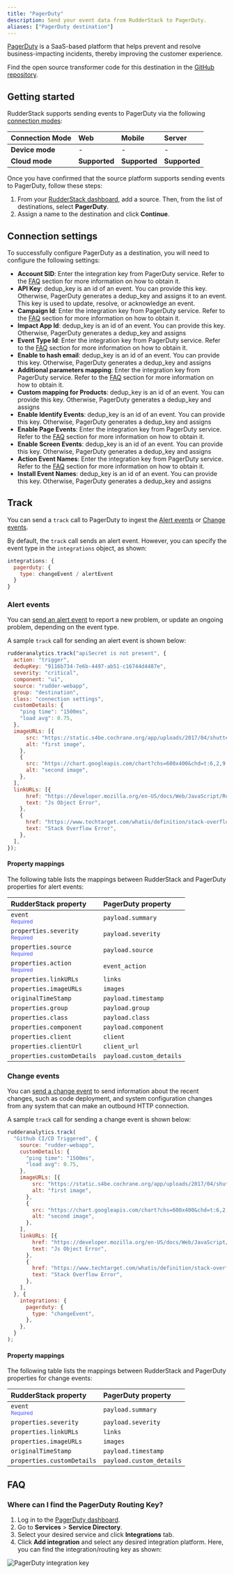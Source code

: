 ```yaml
---
title: "PagerDuty"
description: Send your event data from RudderStack to PagerDuty.
aliases: ["PagerDuty destination"]
---
```


[PagerDuty](https://www.pagerduty.com/) is a SaaS-based platform that helps prevent and resolve business-impacting incidents, thereby improving the customer experience.

<div class="infoBlock">
Find the open source transformer code for this destination in the <a href="https://github.com/rudderlabs/rudder-transformer/tree/master/src/v0/destinations/pagerduty">GitHub repository</a>.
</div>

## Getting started

RudderStack supports sending events to PagerDuty via the following <a href="https://rudderstack.com/docs/rudderstack-cloud/rudderstack-connection-modes/">connection modes</a>:

| **Connection Mode** | **Web** | **Mobile** | **Server** |
| :--- | :--- | :--- | :--- |
| **Device mode** | -  | - | - |
| **Cloud mode** | **Supported**  | **Supported** | **Supported** |

Once you have confirmed that the source platform supports sending events to PagerDuty, follow these steps:

1. From your [RudderStack dashboard](https://app.rudderstack.com/), add a source. Then, from the list of destinations, select **PagerDuty**.
2. Assign a name to the destination and click **Continue**.

## Connection settings

To successfully configure PagerDuty as a destination, you will need to configure the following settings:

- **Account SID**: Enter the integration key from PagerDuty service. Refer to the <a href="#faq">FAQ</a> section for more information on how to obtain it.
- **API Key**: dedup_key is an id of an event. You can provide this key. Otherwise, PagerDuty generates a dedup_key and assigns it to an event. This key is used to update, resolve, or acknowledge an event.
- **Campaign Id**: Enter the integration key from PagerDuty service. Refer to the <a href="#faq">FAQ</a> section for more information on how to obtain it.
- **Impact App Id**: dedup_key is an id of an event. You can provide this key. Otherwise, PagerDuty generates a dedup_key and assigns 
- **Event Type Id**: Enter the integration key from PagerDuty service. Refer to the <a href="#faq">FAQ</a> section for more information on how to obtain it.
- **Enable to hash email**: dedup_key is an id of an event. You can provide this key. Otherwise, PagerDuty generates a dedup_key and assigns 
- **Additional parameters mapping**: Enter the integration key from PagerDuty service. Refer to the <a href="#faq">FAQ</a> section for more information on how to obtain it.
- **Custom mapping for Products**: dedup_key is an id of an event. You can provide this key. Otherwise, PagerDuty generates a dedup_key and assigns 
- **Enable Identify Events**: dedup_key is an id of an event. You can provide this key. Otherwise, PagerDuty generates a dedup_key and assigns 
- **Enable Page Events**: Enter the integration key from PagerDuty service. Refer to the <a href="#faq">FAQ</a> section for more information on how to obtain it.
- **Enable Screen Events**: dedup_key is an id of an event. You can provide this key. Otherwise, PagerDuty generates a dedup_key and assigns 
- **Action Event Names**: Enter the integration key from PagerDuty service. Refer to the <a href="#faq">FAQ</a> section for more information on how to obtain it.
- **Install Event Names**: dedup_key is an id of an event. You can provide this key. Otherwise, PagerDuty generates a dedup_key and assigns 

## Track

You can send a <Link to="/event-spec/standard-events/track">`track`</Link> call to PagerDuty to ingest the [Alert events](https://developer.pagerduty.com/docs/ZG9jOjExMDI5NTgx-send-an-alert-event) or [Change events](https://developer.pagerduty.com/docs/ZG9jOjExMDI5NTgy-send-a-change-event).

By default, the `track` call sends an alert event. However, you can specify the event type in the `integrations` object, as shown:

```javascript
integrations: {
  pagerduty: {
    type: changeEvent / alertEvent
  }
}
```

### Alert events

You can [send an alert event](https://developer.pagerduty.com/docs/ZG9jOjExMDI5NTgx-send-an-alert-event) to report a new problem, or update an ongoing problem, depending on the event type.

A sample `track` call for sending an alert event is shown below:

```javascript
rudderanalytics.track("apiSecret is not present", {
  action: "trigger",
  dedupKey: "9116b734-7e6b-4497-ab51-c16744d4487e",
  severity: "critical",
  component: "ui",
  source: "rudder-webapp",
  group: "destination",
  class: "connection settings",
  customDetails: {
    "ping time": "1500ms",
    "load avg": 0.75,
  },
  imageURLs: [{
      src: "https://static.s4be.cochrane.org/app/uploads/2017/04/shutterstock_531145954.jpg",
      alt: "first image",
    },
    {
      src: "https://chart.googleapis.com/chart?chs=600x400&chd=t:6,2,9,5,2,5,7,4,8,2,1&cht=lc&chds=a&chxt=y&chm=D,0033FF,0,0,5,1",
      alt: "second image",
    },
  ],
  linkURLs: [{
      href: "https://developer.mozilla.org/en-US/docs/Web/JavaScript/Reference/Global_Objects/Error",
      text: "Js Object Error",
    },
    {
      href: "https://www.techtarget.com/whatis/definition/stack-overflow#:~:text=A%20stack%20overflow%20is%20a,been%20allocated%20to%20that%20stack",
      text: "Stack Overflow Error",
    },
  ],
});
```

#### Property mappings

The following table lists the mappings between RudderStack and PagerDuty properties for alert events:

| RudderStack property | PagerDuty property | 
| :----------------- | :--------------- |
| `event` <br/> <span style="color: #4D4DFF;font-size:12px;">Required</span>     | `payload.summary`      |
| `properties.severity`  <br/> <span style="color: #4D4DFF;font-size:12px;">Required</span>  | `payload.severity`     | 
| `properties.source`  <br/> <span style="color: #4D4DFF;font-size:12px;">Required</span>    | `payload.source`      | 
| `properties.action`  <br/> <span style="color: #4D4DFF;font-size:12px;">Required</span>    | `event_action`      | 
| `properties.linkURLs`     | `links`      | 
| `properties.imageURLs`   | `images`     | 
| `originalTimeStamp`     | `payload.timestamp`      | 
| `properties.group`   | `payload.group`     | 
| `properties.class`     | `payload.class`      | 
| `properties.component`   | `payload.component`     | 
| `properties.client`   | `client`     | 
| `properties.clientUrl`     | `client_url`      | 
| `properties.customDetails`   | `payload.custom_details`     | 

### Change events

You can [send a change event](https://developer.pagerduty.com/docs/ZG9jOjExMDI5NTgy-send-a-change-event) to send information about the recent changes, such as code deployment, and system configuration changes from any system that can make an outbound HTTP connection.

A sample `track` call for sending a change event is shown below:

```javascript
rudderanalytics.track(
  "Github CI/CD Triggered", {
    source: "rudder-webapp",
    customDetails: {
      "ping time": "1500ms",
      "load avg": 0.75,
    },
    imageURLs: [{
        src: "https://static.s4be.cochrane.org/app/uploads/2017/04/shutterstock_531145954.jpg",
        alt: "first image",
      },
      {
        src: "https://chart.googleapis.com/chart?chs=600x400&chd=t:6,2,9,5,2,5,7,4,8,2,1&cht=lc&chds=a&chxt=y&chm=D,0033FF,0,0,5,1",
        alt: "second image",
      },
    ],
    linkURLs: [{
        href: "https://developer.mozilla.org/en-US/docs/Web/JavaScript/Reference/Global_Objects/Error",
        text: "Js Object Error",
      },
      {
        href: "https://www.techtarget.com/whatis/definition/stack-overflow#:~:text=A%20stack%20overflow%20is%20a,been%20allocated%20to%20that%20stack",
        text: "Stack Overflow Error",
      },
    ],
  }, {
    integrations: {
      pagerduty: {
        type: "changeEvent",
      },
    },
  }
);
```

#### Property mappings

The following table lists the mappings between RudderStack and PagerDuty properties for change events:

| RudderStack property | PagerDuty property | 
| :----------------- | :--------------- |
| `event` <br/> <span style="color: #4D4DFF;font-size:12px;">Required</span>    | `payload.summary`      |
| `properties.severity`   | `payload.severity`     | 
| `properties.linkURLs`     | `links`      | 
| `properties.imageURLs`   | `images`     | 
| `originalTimeStamp`     | `payload.timestamp`      | 
| `properties.customDetails`   | `payload.custom_details`     |

## FAQ

### Where can I find the PagerDuty Routing Key?

1. Log in to the [PagerDuty dashboard](https://app.pagerduty.com/).
2. Go to **Services** > **Service Directory**.
3. Select your desired service and click **Integrations** tab.
4. Click **Add integration** and select any desired integration platform. Here, you can find the integration/routing key as shown:

<img src="../../assets/event-stream-destinations/integration-key-pagerduty.png" alt="PagerDuty integration key"/>